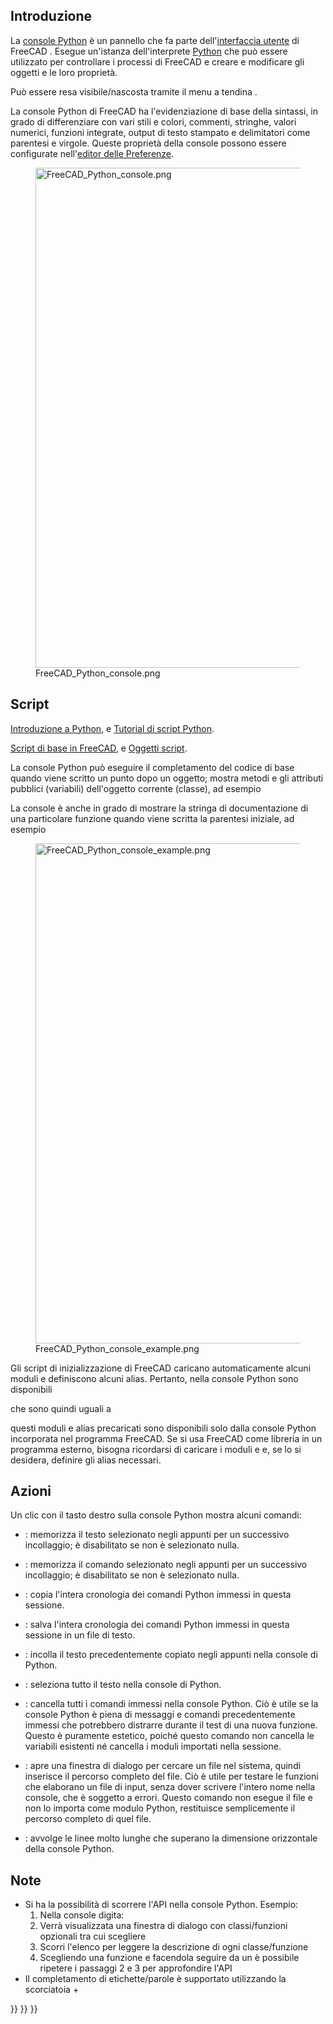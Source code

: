 <languages/>
{{TOCright}}

<span id="Introduction"></span>
==Introduzione==

La [[Python_console/it|console Python]] è un pannello che fa parte dell'[[interface/it|interfaccia utente]] di FreeCAD . Esegue un'istanza dell'interprete [[Python/it|Python]] che può essere utilizzato per controllare i processi di FreeCAD e creare e modificare gli oggetti e le loro proprietà. 

Può essere resa visibile/nascosta tramite il menu a tendina {{MenuCommand|Visualizza → Panelli → Console Python}}.

La console Python di FreeCAD ha l'evidenziazione di base della sintassi, in grado di differenziare con vari stili e colori, commenti, stringhe, valori numerici, funzioni integrate, output di testo stampato e delimitatori come parentesi e virgole. Queste proprietà della console possono essere configurate nell'[[Preferences_Editor/it|editor delle Preferenze]].

[[File:FreeCAD_Python_console.png|800px]]

{{Caption|Console Python che mostra i messaggi quando FreeCAD è appena stato avviato.}}

<span id="Scripting"></span>
== Script ==

{{Emphasis|Per i principianti assoluti, vedere:}} [[Introduction to Python/it|Introduzione a Python]], e [[Python scripting tutorial/it|Tutorial di script Python]].

{{Emphasis|Vedere anche:}} [[FreeCAD Scripting Basics/it|Script di base in FreeCAD]], e [[Scripted objects/it|Oggetti script]].

La console Python può eseguire il completamento del codice di base quando viene scritto un punto dopo un oggetto; mostra metodi e gli attributi pubblici (variabili) dell'oggetto corrente (classe), ad esempio {{incode|obj.}}

La console è anche in grado di mostrare la stringa di documentazione di una particolare funzione quando viene scritta la parentesi iniziale, ad esempio {{incode|function(}}

[[File:FreeCAD_Python_console_example.png|800px]]

{{Caption|Esempio di codice Python che produce degli oggetti nella vista 3D.}}

Gli script di inizializzazione di FreeCAD caricano automaticamente alcuni moduli e definiscono alcuni alias. Pertanto, nella console Python sono disponibili
{{Code|code=
App = FreeCAD
Gui = FreeCADGui
}}

che sono quindi uguali a

{{Code|code=
App.newDocument()
FreeCAD.newDocument()
}}

{{Emphasis|Nota:}} questi moduli e alias precaricati sono disponibili solo dalla console Python incorporata nel programma FreeCAD. Se si usa FreeCAD come libreria in un programma esterno, bisogna ricordarsi di caricare i moduli {{incode|FreeCAD}} e {{incode|FreeCADGui}} e, se lo si desidera, definire gli alias necessari.

<span id="Actions"></span>
==Azioni ==

Un clic con il tasto destro sulla console Python mostra alcuni comandi:
* {{MenuCommand|Copia}}: memorizza il testo selezionato negli appunti per un successivo incollaggio; è disabilitato se non è selezionato nulla.
* {{MenuCommand|Copia il comando}}: memorizza il comando selezionato negli appunti per un successivo incollaggio; è disabilitato se non è selezionato nulla.
* {{MenuCommand|Copia la cronologia}}: copia l'intera cronologia dei comandi Python immessi in questa sessione.
* {{MenuCommand|Salva la cronologia come}}: salva l'intera cronologia dei comandi Python immessi in questa sessione in un file di testo.
* {{MenuCommand|Incolla}}: incolla il testo precedentemente copiato negli appunti nella console di Python.
* {{MenuCommand|Seleziona tutto}}: seleziona tutto il testo nella console di Python.
* {{MenuCommand|Pulisci la console}}: cancella tutti i comandi immessi nella console Python. Ciò è utile se la console Python è piena di messaggi e comandi precedentemente immessi che potrebbero distrarre durante il test di una nuova funzione. Questo è puramente estetico, poiché questo comando non cancella le variabili esistenti né cancella i moduli importati nella sessione.
* {{MenuCommand|Inserisci il nome del  file}}: apre una finestra di dialogo per cercare un file nel sistema, quindi inserisce il percorso completo del file. Ciò è utile per testare le funzioni che elaborano un file di input, senza dover scrivere l'intero nome nella console, che è soggetto a errori. Questo comando non esegue il file e non lo importa come modulo Python, restituisce semplicemente il percorso completo di quel file.
* {{MenuCommand|A capo automatico}}: avvolge le linee molto lunghe che superano la dimensione orizzontale della console Python.

<span id="Notes"></span>
== Note ==

* Si ha la possibilità di scorrere l'API nella console Python. Esempio:
*# Nella console digita: {{incode|FreeCAD.}}
*# Verrà visualizzata una finestra di dialogo con classi/funzioni opzionali tra cui scegliere
*# Scorri l'elenco per leggere la descrizione di ogni classe/funzione
*# Scegliendo una funzione e facendola seguire da un {{incode|.}} è possibile ripetere i passaggi 2 e 3 per approfondire l'API
* Il completamento di etichette/parole è supportato utilizzando la scorciatoia {{KEY|Ctrl}}+{{KEY|Space}} 


{{Interface navi{{#translation:}}}}
{{Std Base navi{{#translation:}}}}
{{Userdocnavi{{#translation:}}}}